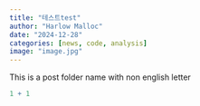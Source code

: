 ```yaml
---
title: "테스트test"
author: "Harlow Malloc"
date: "2024-12-28"
categories: [news, code, analysis]
image: "image.jpg"
---
```


This is a post folder name with non english letter

```r
1 + 1
```

